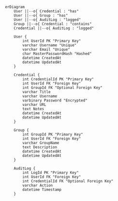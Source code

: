 ```mermaid
erDiagram
    User ||--o{ Credential : "has"
    User ||--o{ Group : "has"
    User ||--o{ AuditLog : "logged"
    Group ||--o{ Credential : "contains"
    Credential ||--o{ AuditLog : "logged"

    User {
        int UserId PK "Primary Key"
        varchar Username "Unique"
        varchar Email "Unique"
        char MasterPasswordHash "Hashed"
        datetime CreatedAt
        datetime UpdatedAt
    }

    Credential {
        int CredentialId PK "Primary Key"
        int UserId FK "Foreign Key"
        int GroupId FK "Optional Foreign Key"
        varchar Title
        varchar Username
        varbinary Password "Encrypted"
        varchar URL
        text Notes
        datetime CreatedAt
        datetime UpdatedAt
    }

    Group {
        int GroupId PK "Primary Key"
        int UserId FK "Foreign Key"
        varchar GroupName
        text Description
        datetime CreatedAt
        datetime UpdatedAt
    }

    AuditLog {
        int LogId PK "Primary Key"
        int UserId FK "Foreign Key"
        int CredentialId FK "Optional Foreign Key"
        varchar Action
        datetime Timestamp
    }
```